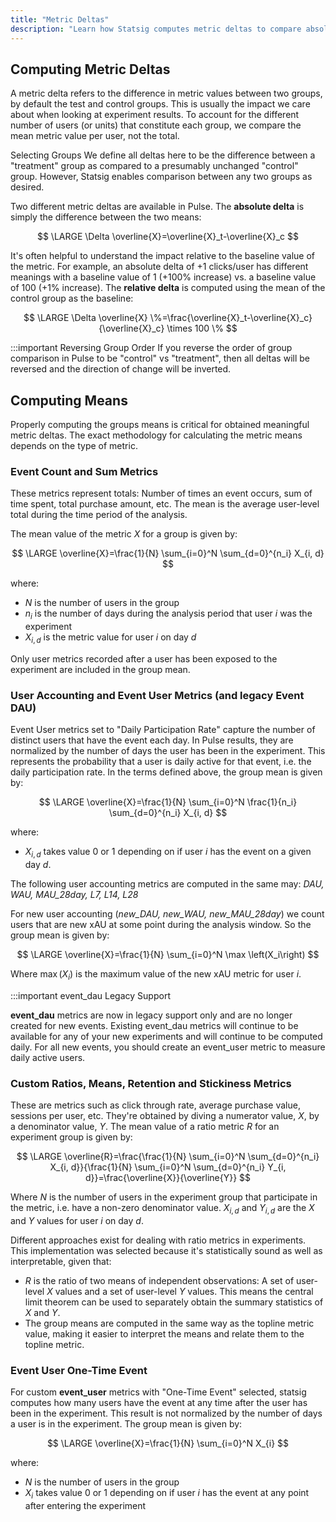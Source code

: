 ```yaml
---
title: "Metric Deltas"
description: "Learn how Statsig computes metric deltas to compare absolute and relative differences between experiment groups."
---
```


## Computing Metric Deltas

A metric delta refers to the difference in metric values between two groups, by default the test and control groups. This is usually the impact we care about when looking at experiment results. To account for the different number of users (or units) that constitute each group, we compare the mean metric value per user, not the total.

<Note> Selecting Groups
We define all deltas here to be the difference between a "treatment" group as compared to a presumably unchanged "control" group. However, Statsig enables comparison between any two groups as desired.
</Note>

Two different metric deltas are available in Pulse. The **absolute delta** is simply the difference between the two means:

$$
\LARGE
\Delta \overline{X}=\overline{X}_t-\overline{X}_c
$$

It's often helpful to understand the impact relative to the baseline value of the metric. For example, an absolute delta of +1 clicks/user has different meanings with a baseline value of 1 (+100% increase) vs. a baseline value of 100 (+1% increase). The **relative delta** is computed using the mean of the control group as the baseline:

$$
\LARGE
\Delta \overline{X} \%=\frac{\overline{X}_t-\overline{X}_c}{\overline{X}_c} \times 100 \%
$$

:::important Reversing Group Order
If you reverse the order of group comparison in Pulse to be "control" vs "treatment", then all deltas will be reversed and the direction of change will be inverted.
</Note>

## Computing Means

Properly computing the groups means is critical for obtained meaningful metric deltas. The exact methodology for calculating the metric means depends on the type of metric.

### Event Count and Sum Metrics

These metrics represent totals: Number of times an event occurs, sum of time spent, total purchase amount, etc. The mean is the average user-level total during the time period of the analysis.

The mean value of the metric $X$ for a group is given by:

$$
\LARGE
\overline{X}=\frac{1}{N} \sum_{i=0}^N \sum_{d=0}^{n_i} X_{i, d}
$$

where:

- $N$ is the number of users in the group
- $n_i$ is the number of days during the analysis period that user $i$ was the experiment
- $X_{i,d}$ is the metric value for user $i$ on day $d$

<Note>
Only user metrics recorded after a user has been exposed to the experiment are included in the group mean.
</Note>

### User Accounting and Event User Metrics (and legacy Event DAU)

Event User metrics set to "Daily Participation Rate" capture the number of distinct users that have the event each day. In Pulse results, they are normalized by the number of days the user has been in the experiment. This represents the probability that a user is daily active for that event, i.e. the daily participation rate. In the terms defined above, the group mean is given by:

$$
\LARGE
\overline{X}=\frac{1}{N} \sum_{i=0}^N \frac{1}{n_i} \sum_{d=0}^{n_i} X_{i, d}
$$

where:

- $X_{i,d}$ takes value 0 or 1 depending on if user $i$ has the event on a given day $d$.

The following user accounting metrics are computed in the same may: _DAU, WAU, MAU_28day, L7, L14, L28_

For new user accounting (_new_DAU, new_WAU, new_MAU_28day_) we count users that are new xAU at some point during the analysis window. So the group mean is given by:

$$
\LARGE
\overline{X}=\frac{1}{N} \sum_{i=0}^N \max \left(X_i\right)
$$

Where $\max(X_i)$ is the maximum value of the new xAU metric for user $i$.

:::important event_dau Legacy Support

**event_dau** metrics are now in legacy support only and are no longer created for new events. Existing event_dau metrics will continue to be available for any of your new experiments and will continue to be computed daily. For all new events, you should create an event_user metric to measure daily active users.

</Note>

### Custom Ratios, Means, Retention and Stickiness Metrics

These are metrics such as click through rate, average purchase value, sessions per user, etc. They're obtained by diving a numerator value, $X$, by a denominator value, $Y$. The mean value of a ratio metric $R$ for an experiment group is given by:

$$
\LARGE
\overline{R}=\frac{\frac{1}{N} \sum_{i=0}^N \sum_{d=0}^{n_i} X_{i, d}}{\frac{1}{N} \sum_{i=0}^N \sum_{d=0}^{n_i} Y_{i, d}}=\frac{\overline{X}}{\overline{Y}}
$$

Where $N$ is the number of users in the experiment group that participate in the metric, i.e. have a non-zero denominator value. $X_{i,d}$ and $Y_{i,d}$ are the $X$ and $Y$ values for user $i$ on day $d$.

Different approaches exist for dealing with ratio metrics in experiments. This implementation was selected because it's statistically sound as well as interpretable, given that:

- $R$ is the ratio of two means of independent observations: A set of user-level $X$ values and a set of user-level $Y$ values. This means the central limit theorem can be used to separately obtain the summary statistics of $X$ and $Y$.
- The group means are computed in the same way as the topline metric value, making it easier to interpret the means and relate them to the topline metric.

### Event User One-Time Event

For custom **event_user** metrics with "One-Time Event" selected, statsig computes how many users have the event at any time after the user has been in the experiment. This result is not normalized by the number of days a user is in the experiment. The group mean is given by:

$$
\LARGE
\overline{X}=\frac{1}{N} \sum_{i=0}^N X_{i}
$$

where:

- $N$ is the number of users in the group
- $X_{i}$ takes value 0 or 1 depending on if user $i$ has the event at any point after entering the experiment

